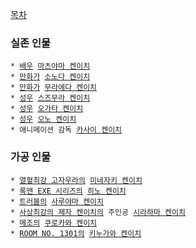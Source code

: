 [[목차]]

=== 실존 인물 ===

 * [[배우]] [[마츠야마 켄이치]]
 * [[만화가]] [[소노다 켄이치]]
 * [[만화가]] [[무라에다 켄이치]]
 * [[성우]] [[스즈무라 켄이치]]
 * [[성우]] [[오가타 켄이치]]
 * [[성우]] [[오노 켄이치]]
 * 애니메이션 감독 [[카사이 켄이치]]

=== 가공 인물 ===

 * [[열혈최강 고자우라]]의 [[미네자키 켄이치]]
 * [[록맨 EXE 시리즈]]의 [[히노 켄이치]]
 * [[트러블]]의 [[사루야마 켄이치]]
 * [[사상최강의 제자 켄이치]]의 주인공 [[시라하마 켄이치]]
 * [[메조]]의 [[쿠로카와 켄이치]]
 * [[ROOM NO. 1301]]의 [[키누가와 켄이치]]

